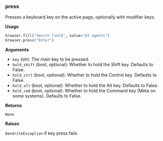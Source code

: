 
### press

Presses a keyboard key on the active page, optionally with modifier keys.

**Usage**

```python
browser.fill("Search field", value="AI agents")
browser.press("Enter")
```

**Arguments**

- `key` (str): The main key to be pressed.
- `hold_shift` (bool, optional): Whether to hold the Shift key. Defaults to False.
- `hold_ctrl` (bool, optional): Whether to hold the Control key. Defaults to False.
- `hold_alt` (bool, optional): Whether to hold the Alt key. Defaults to False.
- `hold_cmd` (bool, optional): Whether to hold the Command key (Meta on some systems). Defaults to False.

**Returns**

`None`

**Raises**

`DendriteException` if key press fails

<InfoSnippet />
